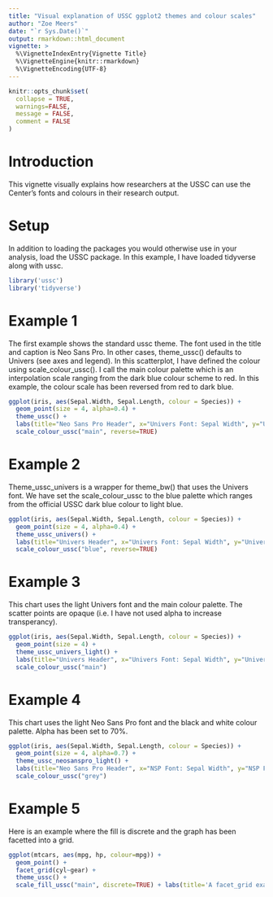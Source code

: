 ```yaml
---
title: "Visual explanation of USSC ggplot2 themes and colour scales"
author: "Zoe Meers"
date: "`r Sys.Date()`"
output: rmarkdown::html_document
vignette: >
  %\VignetteIndexEntry{Vignette Title}
  %\VignetteEngine{knitr::rmarkdown}
  %\VignetteEncoding{UTF-8}
---
```


```r
knitr::opts_chunk$set(
  collapse = TRUE,
  warnings=FALSE,
  message = FALSE,
  comment = FALSE
)
```

# Introduction

This vignette visually explains how researchers at the USSC can use the Center's fonts and colours in their research output. 

# Setup
In addition to loading the packages you would otherwise use in your analysis, load the USSC package. In this example, I have loaded tidyverse along with ussc.

```r
library('ussc')
library('tidyverse')
```

# Example 1

The first example shows the standard ussc theme. The font used in the title and caption is Neo Sans Pro. In other cases, theme_ussc() defaults to Univers (see axes and legend). In this scatterplot, I have defined the colour using scale_colour_ussc(). I call the main colour palette which is an interpolation scale ranging from the dark blue colour scheme to red. In this example, the colour scale has been reversed from red to dark blue.
```r
ggplot(iris, aes(Sepal.Width, Sepal.Length, colour = Species)) + 
  geom_point(size = 4, alpha=0.4) +  
  theme_ussc() + 
  labs(title="Neo Sans Pro Header", x="Univers Font: Sepal Width", y="Univers Font: Sepal Length", caption = "The data is from the Iris R package and is an example.") + 
  scale_colour_ussc("main", reverse=TRUE) 
```

# Example 2

Theme_ussc_univers is a wrapper for theme_bw() that uses the Univers font. We have set the scale_colour_ussc to the blue palette which ranges from the official USSC dark blue colour to light blue.
```r
ggplot(iris, aes(Sepal.Width, Sepal.Length, colour = Species)) + 
  geom_point(size = 4, alpha=0.4) +  
  theme_ussc_univers() + 
  labs(title="Univers Header", x="Univers Font: Sepal Width", y="Univers Font: Sepal Length", caption = "The data is from the Iris R package and is an example.") + 
  scale_colour_ussc("blue", reverse=TRUE)
```

# Example 3

This chart uses the light Univers font and the main colour palette. The scatter points are opaque (i.e. I have not used alpha to increase transperancy).
```r
ggplot(iris, aes(Sepal.Width, Sepal.Length, colour = Species)) + 
  geom_point(size = 4) +  
  theme_ussc_univers_light() + 
  labs(title="Univers Header", x="Univers Font: Sepal Width", y="Univers Font: Sepal Length", caption = "The data is from the Iris R package and is an example.") + 
  scale_colour_ussc("main") 
```

# Example 4

This chart uses the light Neo Sans Pro font and the black and white colour palette. Alpha has been set to 70%.

```r
ggplot(iris, aes(Sepal.Width, Sepal.Length, colour = Species)) + 
  geom_point(size = 4, alpha=0.7) +
  theme_ussc_neosanspro_light() + 
  labs(title="Neo Sans Pro Header", x="NSP Font: Sepal Width", y="NSP Font: Sepal Length", caption = "The data is from the Iris R package and is an example.") + 
  scale_colour_ussc("grey")
```

# Example 5

Here is an example where the fill is discrete and the graph has been facetted into a grid. 
```r
ggplot(mtcars, aes(mpg, hp, colour=mpg)) + 
  geom_point() + 
  facet_grid(cyl~gear) + 
  theme_ussc() + 
  scale_fill_ussc("main", discrete=TRUE) + labs(title='A facet_grid example')
```


